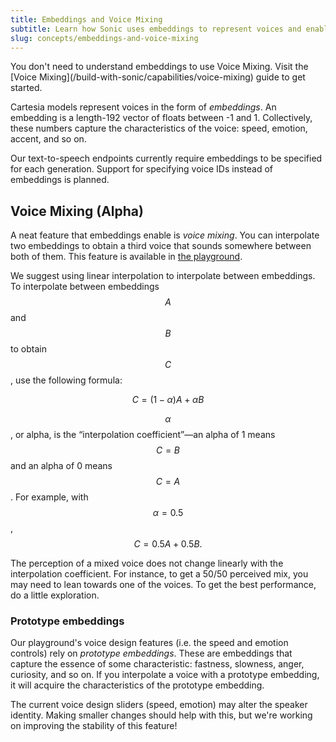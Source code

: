 ```yaml
---
title: Embeddings and Voice Mixing
subtitle: Learn how Sonic uses embeddings to represent voices and enable voice mixing.
slug: concepts/embeddings-and-voice-mixing
---
```


<Note>
You don't need to understand embeddings to use Voice Mixing. Visit the [Voice Mixing](/build-with-sonic/capabilities/voice-mixing) guide to get started.
</Note>

Cartesia models represent voices in the form of _embeddings_. An embedding is a length-192 vector of floats between -1 and 1. Collectively, these numbers capture the characteristics of the voice: speed, emotion, accent, and so on.

Our text-to-speech endpoints currently require embeddings to be specified for each generation. Support for specifying voice IDs instead of embeddings is planned.

## Voice Mixing (Alpha)

A neat feature that embeddings enable is _voice mixing_. You can interpolate two embeddings to obtain a third voice that sounds somewhere between both of them. This feature is available in [the playground](https://play.cartesia.ai).

We suggest using linear interpolation to interpolate between embeddings. To interpolate between embeddings $$A$$ and $$B$$ to obtain $$C$$, use the following formula:

$$C = (1-\alpha )A + \alpha B$$

$$\alpha$$, or alpha, is the “interpolation coefficient”—an alpha of 1 means $$C = B$$ and an alpha of 0 means $$C = A$$. For example, with $$\alpha=0.5$$, $$C=0.5A+0.5B.$$

<Note>
The perception of a mixed voice does not change linearly with the interpolation coefficient. For instance, to get a 50/50 perceived mix, you may need to lean towards one of the voices. To get the best performance, do a little exploration.
</Note>

### Prototype embeddings

Our playground's voice design features (i.e. the speed and emotion controls) rely on _prototype embeddings_. These are embeddings that capture the essence of some characteristic: fastness, slowness, anger, curiosity, and so on. If you interpolate a voice with a prototype embedding, it will acquire the characteristics of the prototype embedding.

<Note>
The current voice design sliders (speed, emotion) may alter the speaker identity. Making smaller changes should help with this, but we're working on improving the stability of this feature!
</Note>
